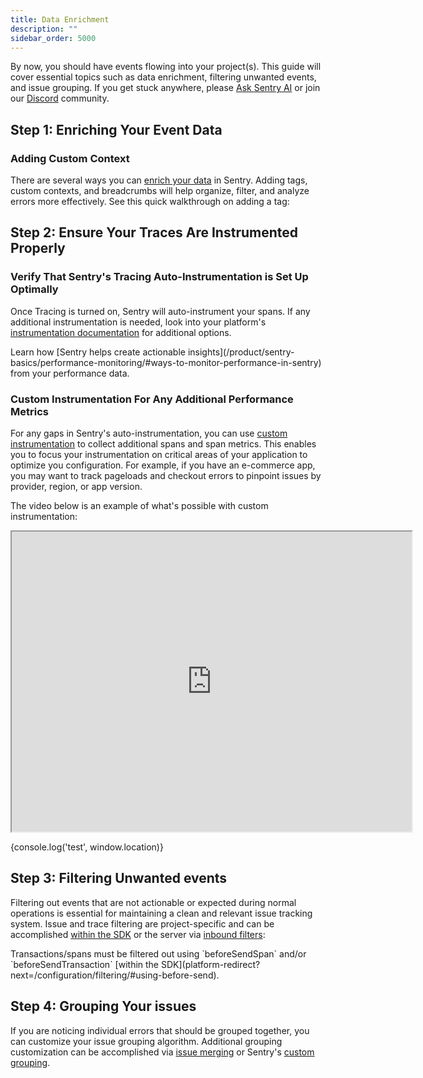 ```yaml
---
title: Data Enrichment
description: ""
sidebar_order: 5000
---
```


By now, you should have events flowing into your project(s). This guide will cover essential topics such as data enrichment, filtering unwanted events, and issue grouping. If you get stuck anywhere, please [Ask Sentry AI](https://sentry.zendesk.com/hc/en-us?askAI=true) or join our [Discord](https://discord.gg/sentry) community.

## Step 1: Enriching Your Event Data

### Adding Custom Context

There are several ways you can [enrich your data](/platform-redirect?next=/enriching-events/) in Sentry. Adding tags, custom contexts, and breadcrumbs will help organize, filter, and analyze errors more effectively. See this quick walkthrough on adding a tag:

<Arcade src="https://demo.arcade.software/M87cMrcak4N6SLyUiI1D?embed" />

## Step 2: Ensure Your Traces Are Instrumented Properly

### Verify That Sentry's Tracing Auto-Instrumentation is Set Up Optimally

Once Tracing is turned on, Sentry will auto-instrument your spans. If any additional instrumentation is needed, look into your platform's [instrumentation documentation](platform-redirect?next=/tracing/instrumentation/automatic-instrumentation/) for additional options. 

<Alert>
Learn how [Sentry helps create actionable insights](/product/sentry-basics/performance-monitoring/#ways-to-monitor-performance-in-sentry) from your performance data.
</Alert>

### Custom Instrumentation For Any Additional Performance Metrics

For any gaps in Sentry's auto-instrumentation, you can use [custom instrumentation](/platform-redirect/?next=/tracing/instrumentation/custom-instrumentation/) to collect additional spans and span metrics. This enables you to focus your instrumentation on critical areas of your application to optimize you configuration. For example, if you have an e-commerce app, you may want to track pageloads and checkout errors to pinpoint issues by provider, region, or app version.

The video below is an example of what's possible with custom instrumentation:

<iframe src="https://drive.google.com/file/d/1U2of7oByT1ECdprvRRC30QwuZwQRk6cA/preview" width="640" height="480" allow="autoplay"></iframe>

{console.log('test', window.location)}

## Step 3: Filtering Unwanted events

Filtering out events that are not actionable or expected during normal operations is essential for maintaining a clean and relevant issue tracking system. Issue and trace filtering are project-specific and can be accomplished [within the SDK](/platform-redirect?next=/configuration/filtering/#using-before-send) or the server via [inbound filters](/concepts/data-management/filtering/):

<Arcade src="https://demo.arcade.software/4utB0eYW8Uz81WTT84FL?embed"  />
<div style={{marginBottom:'40px'}}></div>

<Alert>
Transactions/spans must be filtered out using `beforeSendSpan` and/or `beforeSendTransaction` [within the SDK](platform-redirect?next=/configuration/filtering/#using-before-send).
</Alert>

## Step 4: Grouping Your issues

If you are noticing individual errors that should be grouped together, you can customize your issue grouping algorithm. Additional grouping customization can be accomplished via [issue merging](/concepts/data-management/event-grouping/merging-issues/) or Sentry's [custom grouping](/concepts/data-management/event-grouping/).

